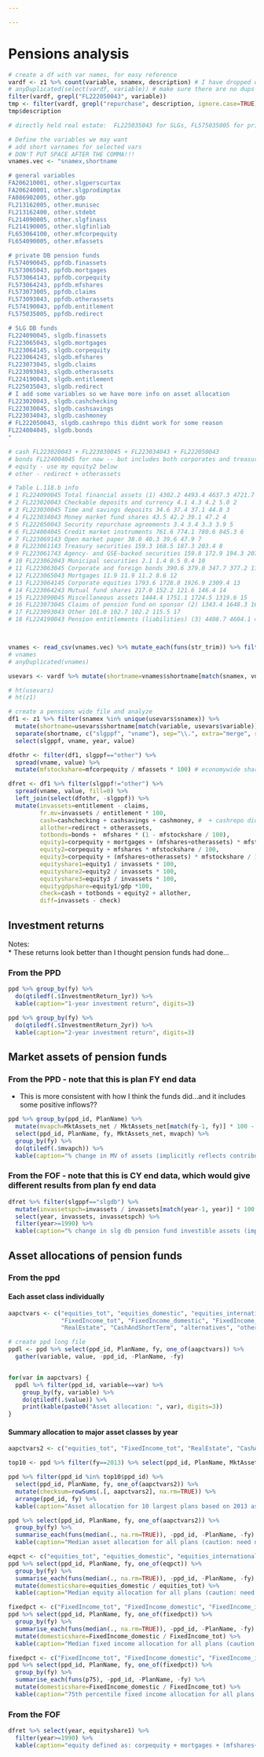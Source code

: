 ```yaml
---

---
```


<!--- Note that this will not knit correctly unless directory names, etc. from main program are available.


-->


# Pensions analysis

```r
# create a df with var names, for easy reference
vardf <- z1 %>% count(variable, snamex, description) # I have dropped description
# anyDuplicated(select(vardf, variable)) # make sure there are no dups
filter(vardf, grepl("FL222050043", variable))
tmp <- filter(vardf, grepl("repurchase", description, ignore.case=TRUE))
tmp$description

# directly held real estate:  FL225035043 for SLGs, FL575035005 for privates

# Define the variables we may want
# add short varnames for selected vars
# DON'T PUT SPACE AFTER THE COMMA!!! 
vnames.vec <- "snamex,shortname

# general variables
FA206210001, other.slgperscurtax
FA206240001, other.slgprodimptax
FA086902005, other.gdp
FL213162005, other.munisec
FL213162400, other.stdebt
FL214090005, other.slgfinass
FL214190005, other.slgfinliab
FL653064100, other.mfcorpequity
FL654090005, other.mfassets

# private DB pension funds
FL574090045, ppfdb.finassets
FL573065043, ppfdb.mortgages
FL573064143, ppfdb.corpequity
FL573064243, ppfdb.mfshares
FL573073005, ppfdb.claims
FL573093043, ppfdb.otherassets
FL574190043, ppfdb.entitlement
FL575035005, ppfdb.redirect

# SLG DB funds
FL224090045, slgdb.finassets
FL223065043, slgdb.mortgages
FL223064145, slgdb.corpequity
FL223064243, slgdb.mfshares
FL223073045, slgdb.claims
FL223093043, slgdb.otherassets
FL224190043, slgdb.entitlement
FL225035043, slgdb.redirect
# I add some variables so we have more info on asset allocation
FL223020043, slgdb.cashchecking
FL223030045, slgdb.cashsavings
FL223034043, slgdb.cashmoney
# FL222050043, slgdb.cashrepo this didnt work for some reason
FL224004045, slgdb.bonds
"

# cash FL223020043 + FL223030045 + FL223034043 + FL222050043
# bonds FL224004045 for now -- but includes both corporates and treasuries
# equity - use my equity2 below
# other - redirect + otherassets

# Table L.118.b info
# 1 FL224090045 Total financial assets (1) 4302.2 4493.4 4637.3 4721.7 1
# 2 FL223020043 Checkable deposits and currency 4.1 4.3 4.2 5.0 2
# 3 FL223030045 Time and savings deposits 34.6 37.4 37.1 44.8 3
# 4 FL223034043 Money market fund shares 43.5 42.2 39.1 47.2 4
# 5 FL222050043 Security repurchase agreements 3.4 3.4 3.3 3.9 5
# 6 FL224004045 Credit market instruments 761.6 774.1 780.6 845.3 6
# 7 FL223069143 Open market paper 38.0 40.3 39.6 47.9 7
# 8 FL223061143 Treasury securities 159.3 168.5 187.3 203.4 8
# 9 FL223061743 Agency- and GSE-backed securities 159.8 172.9 194.3 207.9 9
# 10 FL223062043 Municipal securities 2.1 1.4 0.5 0.4 10
# 11 FL223063045 Corporate and foreign bonds 390.6 379.0 347.7 377.2 11
# 12 FL223065043 Mortgages 11.9 11.9 11.2 8.6 12
# 13 FL223064145 Corporate equities 1793.6 1728.8 1926.9 2309.4 13
# 14 FL223064243 Mutual fund shares 217.0 152.2 121.6 146.4 14
# 15 FL223090045 Miscellaneous assets 1444.4 1751.1 1724.5 1319.6 15
# 16 FL223073045 Claims of pension fund on sponsor (2) 1343.4 1648.3 1622.2 1204.1 16
# 17 FL223093043 Other 101.0 102.7 102.2 115.5 17
# 18 FL224190043 Pension entitlements (liabilities) (3) 4408.7 4604.1 4762.4 4862.9 18



vnames <- read_csv(vnames.vec) %>% mutate_each(funs(str_trim)) %>% filter(!is.na(shortname), !grepl("#", snamex))
# vnames
# anyDuplicated(vnames)

usevars <- vardf %>% mutate(shortname=vnames$shortname[match(snamex, vnames$snamex)]) %>% filter(!is.na(shortname))

# ht(usevars)
# ht(z1)

# create a pensions wide file and analyze
df1 <- z1 %>% filter(snamex %in% unique(usevars$snamex)) %>%
  mutate(shortname=usevars$shortname[match(variable, usevars$variable)]) %>%
  separate(shortname, c("slgppf", "vname"), sep="\\.", extra="merge", remove=TRUE) %>%
  select(slgppf, vname, year, value)

dfothr <- filter(df1, slgppf=="other") %>%
  spread(vname, value) %>%
  mutate(mfstockshare=mfcorpequity / mfassets * 100) # economywide share of mutual fund assets that are in corp equities

dfret <- df1 %>% filter(slgppf!="other") %>%
  spread(vname, value, fill=0) %>%
  left_join(select(dfothr, -slgppf)) %>%
  mutate(invassets=entitlement - claims,
         fr.mv=invassets / entitlement * 100,
         cash=cashchecking + cashsavings + cashmoney, #  + cashrepo did not work!
         allother=redirect + otherassets,
         totbonds=bonds +  mfshares * (1 - mfstockshare / 100),
         equity1=corpequity + mortgages + (mfshares+otherassets) * mfstockshare / 100, # +otherassets
         equity2=corpequity + mfshares * mfstockshare / 100,
         equity3=corpequity + (mfshares+otherassets) * mfstockshare / 100 + redirect, # +otherassets+directly owned real estate
         equityshare1=equity1 / invassets * 100,
         equityshare2=equity2 / invassets * 100,
         equityshare3=equity3 / invassets * 100,
         equitygdpshare=equity1/gdp *100,
         check=cash + totbonds + equity2 + allother,
         diff=invassets - check)

```


## Investment returns
Notes:  
* These returns look better than I thought pension funds had done...

### From the PPD
```r
ppd %>% group_by(fy) %>%
  do(qtiledf(.$InvestmentReturn_1yr)) %>%
  kable(caption="1-year investment return", digits=3)

ppd %>% group_by(fy) %>%
  do(qtiledf(.$InvestmentReturn_2yr)) %>%
  kable(caption="2-year investment return", digits=3)

```


## Market assets of pension funds
### From the PPD - note that this is plan FY end data
* This is more consistent with how I think the funds did...and it includes some positive inflows??

```r
ppd %>% group_by(ppd_id, PlanName) %>%
  mutate(mvapch=MktAssets_net / MktAssets_net[match(fy-1, fy)] * 100 - 100) %>%
  select(ppd_id, PlanName, fy, MktAssets_net, mvapch) %>%
  group_by(fy) %>%
  do(qtiledf(.$mvapch)) %>%
  kable(caption="% change in MV of assets (implicitly reflects contribution & benefit changes)")


```


### From the FOF - note that this is CY end data, which would give different results from plan fy end data
```r
dfret %>% filter(slgppf=="slgdb") %>%
  mutate(invassetspch=invassets / invassets[match(year-1, year)] * 100 - 100) %>%
  select(year, invassets, invassetspch) %>%
  filter(year>=1990) %>%
  kable(caption="% change in slg db pension fund investible assets (implicitly reflects contribution & benefit changes)")

```


## Asset allocations of pension funds
### From the ppd
#### Each asset class individually
```r
aapctvars <- c("equities_tot", "equities_domestic", "equities_international", 
               "FixedIncome_tot", "FixedIncome_domestic", "FixedIncome_international", 
               "RealEstate", "CashAndShortTerm", "alternatives", "other")

# create ppd long file
ppdl <- ppd %>% select(ppd_id, PlanName, fy, one_of(aapctvars)) %>%
  gather(variable, value, -ppd_id, -PlanName, -fy)


for(var in aapctvars) {
  ppdl %>% filter(ppd_id, variable==var) %>%
    group_by(fy, variable) %>%
    do(qtiledf(.$value)) %>%
    print(kable(paste0("Asset allocation: ", var), digits=3))
}

```

#### Summary allocation to major asset classes by year
```r
aapctvars2 <- c("equities_tot", "FixedIncome_tot", "RealEstate", "CashAndShortTerm", "alternatives", "other")

top10 <- ppd %>% filter(fy==2013) %>% select(ppd_id, PlanName, MktAssets_net) %>% arrange(-MktAssets_net) %>% filter(row_number()<=10)

ppd %>% filter(ppd_id %in% top10$ppd_id) %>%
  select(ppd_id, PlanName, fy, one_of(aapctvars2)) %>%
  mutate(checksum=rowSums(.[, aapctvars2], na.rm=TRUE)) %>%
  arrange(ppd_id, fy) %>%
  kable(caption="Asset allocation for 10 largest plans based on 2013 assets", digits=4)

ppd %>% select(ppd_id, PlanName, fy, one_of(aapctvars2)) %>%
  group_by(fy) %>%
  summarise_each(funs(median(., na.rm=TRUE)), -ppd_id, -PlanName, -fy) %>%
  kable(caption="Median asset allocation for all plans (caution: need not add)", digits=4)

eqpct <- c("equities_tot", "equities_domestic", "equities_international")
ppd %>% select(ppd_id, PlanName, fy, one_of(eqpct)) %>%
  group_by(fy) %>%
  summarise_each(funs(median(., na.rm=TRUE)), -ppd_id, -PlanName, -fy) %>%
  mutate(domesticshare=equities_domestic / equities_tot) %>%
  kable(caption="Median equity allocation for all plans (caution: need not add)", digits=4)

fixedpct <- c("FixedIncome_tot", "FixedIncome_domestic", "FixedIncome_international")
ppd %>% select(ppd_id, PlanName, fy, one_of(fixedpct)) %>%
  group_by(fy) %>%
  summarise_each(funs(median(., na.rm=TRUE)), -ppd_id, -PlanName, -fy) %>%
  mutate(domesticshare=FixedIncome_domestic / FixedIncome_tot) %>%
  kable(caption="Median fixed income allocation for all plans (caution: need not add)", digits=4)

fixedpct <- c("FixedIncome_tot", "FixedIncome_domestic", "FixedIncome_international")
ppd %>% select(ppd_id, PlanName, fy, one_of(fixedpct)) %>%
  group_by(fy) %>%
  summarise_each(funs(p75), -ppd_id, -PlanName, -fy) %>%
  mutate(domesticshare=FixedIncome_domestic / FixedIncome_tot) %>%
  kable(caption="75th percentile fixed income allocation for all plans (caution: need not add)", digits=4)


```


### From the FOF
```r
dfret %>% select(year, equityshare1) %>%
  filter(year>=1990) %>%
  kable(caption="equity defined as: corpequity + mortgages + (mfshares+otherassets) * mfstockshare")
  
  
```


